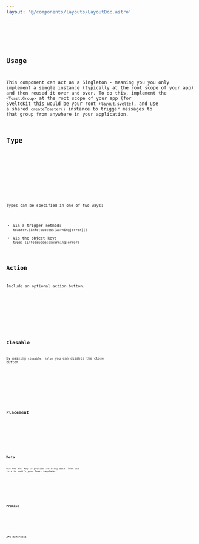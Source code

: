 ```yaml
---
layout: '@/components/layouts/LayoutDoc.astro'
---
```









<Preview client:load>
	<Fragment slot="preview">
		<Default client:visible />
	</Fragment>
	<Fragment slot="code">
		<Code code={DefaultRaw} lang="svelte" />
	</Fragment>
</Preview>

## Usage

This component can act as a Singleton - meaning you you only implement a single instance (typically at the root scope of your app) and then reused it over and over. To do this, implement the `<Toast.Group>` at the root scope of your app (for SvelteKit this would be your root `+layout.svelte`), and use a shared `createToaster()` instance to trigger messages to that group from anywhere in your application.

## Type

<Preview client:load>
	<Fragment slot="preview">
		<Type client:visible />
	</Fragment>
	<Fragment slot="code">
		<Code code={TypeRaw} lang="svelte" />
	</Fragment>
</Preview>

Types can be specified in one of two ways:

- Via a trigger method: `toaster.{info|success|warning|error}()`
- Via the object key: `type: {info|success|warning|error}`

## Action

Include an optional action button.

<Preview client:load>
	<Fragment slot="preview">
		<Action client:visible />
	</Fragment>
	<Fragment slot="code">
		<Code code={ActionRaw} lang="svelte" />
	</Fragment>
</Preview>

## Closable

By passing `closable: false` you can disable the close button.

<Preview client:load>
	<Fragment slot="preview">
		<Closable client:visible />
	</Fragment>
	<Fragment slot="code">
		<Code code={ClosableRaw} lang="svelte" />
	</Fragment>
</Preview>

## Placement

<Preview client:load>
	<Fragment slot="preview">
		<Placement client:visible />
	</Fragment>
	<Fragment slot="code">
		<Code code={PlacementRaw} lang="svelte" />
	</Fragment>
</Preview>

## Meta

Use the `meta` key to provide arbitrary data. Then use this to modify your Toast template.

<Preview client:load>
	<Fragment slot="preview">
		<Meta client:visible />
	</Fragment>
	<Fragment slot="code">
		<Code code={MetaRaw} lang="svelte" />
	</Fragment>
</Preview>

## Promise

<Preview client:load>
	<Fragment slot="preview">
		<Promise client:visible />
	</Fragment>
	<Fragment slot="code">
		<Code code={PromiseRaw} lang="svelte" />
	</Fragment>
</Preview>

## API Reference

<ApiTable />
